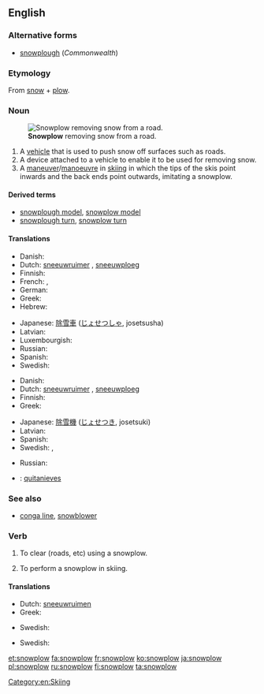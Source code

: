 ==English==
{{wikipedia|Snowplow}}

===Alternative forms===
* [[snowplough]] (''Commonwealth'')

===Etymology===
From [[snow]] + [[plow]].

===Noun===
{{en-noun}}
[[File:Sneeuwschuiver.jpg|thumb|'''Snowplow''' removing snow from a road.]]

# A [[vehicle]] that is used to push snow off surfaces such as roads.
# A device attached to a vehicle to enable it to be used for removing snow.
# A [[maneuver]]/[[manoeuvre]] in [[skiing]] in which the tips of the skis point inwards and the back ends point outwards, imitating a snowplow.

====Derived terms====
* [[snowplough model]], [[snowplow model]]
* [[snowplough turn]], [[snowplow turn]]

====Translations====
{{trans-top|vehicle}}
* Danish: {{t+|da|sneplov|c}}
* Dutch: [[sneeuwruimer]] {{m}}, [[sneeuwploeg]] {{f}}
* Finnish: {{t+|fi|lumiaura}}
* French: {{qualifier|France}} {{t+|fr|chasse-neige}}, {{qualifier|Quebec}} {{t+|fr|charrue}}
* German: {{t+|de|Schneepflug|m}}
* Greek: {{t+|el|εκχιονιστήρας|m|tr=ekchionistíras}}
* Hebrew: {{t-|he|מפלסת שלג|f|tr=mefaleset sheleg}}
{{trans-mid}}
* Japanese: [[除雪車]] ([[じょせつしゃ]], josetsusha)
* Latvian: {{t-|lv|sniega arkls|m}}
* Luxembourgish: {{t-|lb|Schnéiplou|m}}
* Russian: {{t+|ru|снегоочиститель|m|tr=sn'egoočistít'el'}}
* Spanish: {{t+|es|quitanieves}}
* Swedish: {{t+|sv|snöplog|c}}
{{trans-bottom}}

{{trans-top|device}}
* Danish: {{t+|da|sneplov|c}}
* Dutch: [[sneeuwruimer]] {{m}}, [[sneeuwploeg]] {{f}}
* Finnish: {{t+|fi|lumiaura}}
* Greek: {{t+|el|εκχιονιστήρας|m|tr=ekchionistíras}}
{{trans-mid}}
* Japanese: [[除雪機]] ([[じょせつき]], josetsuki)
* Latvian: {{t-|lv|sniega arkls|m}}
* Spanish: {{t-|es|motoniveladora}}
* Swedish: {{t+|sv|plog|c}}, {{t+|sv|snöplog|c}}
{{trans-bottom}}

{{trans-top|in skiing}}
* Russian: {{t+|ru|плуг|m|tr=plug}}
{{trans-mid}}
{{trans-bottom}}

{{checktrans}}
<!--Remove this section once all of the translations below have been moved into the tables above.-->
* {{ttbc|es}}: [[quitanieves]] {{m}}

===See also===
* [[conga line]], [[snowblower]]

===Verb===
{{en-verb}}

# {{context|transitive|lang=en}} To clear (roads, etc) using a snowplow.
# {{context|intransitive|lang=en}} To perform a snowplow in skiing.

====Translations====
{{trans-top|transitive: clear (roads, etc) using a snowplow}}
* Dutch: [[sneeuwruimen]]
* Greek: {{t-|el|εκχιονίζω|tr=ekchionízo}}
{{trans-mid}}
* Swedish: {{t+|sv|ploga}}
{{trans-bottom}}

{{trans-top|intransitive: perform a snowplow in skiing}}
* Swedish: {{t+|sv|ploga}}
{{trans-mid}}
{{trans-bottom}}

[[Category:en:Skiing]]

[[et:snowplow]]
[[fa:snowplow]]
[[fr:snowplow]]
[[ko:snowplow]]
[[ja:snowplow]]
[[pl:snowplow]]
[[ru:snowplow]]
[[fi:snowplow]]
[[ta:snowplow]]